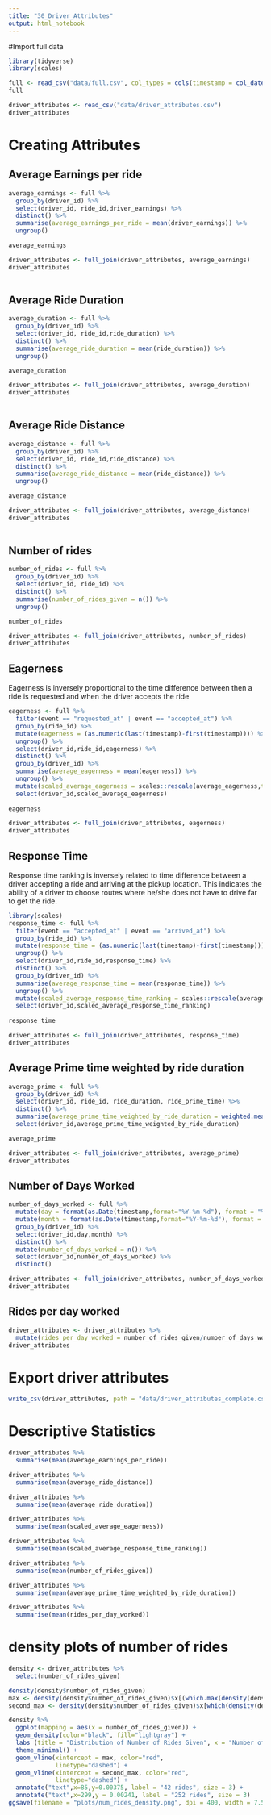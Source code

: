 ```yaml
---
title: "30_Driver_Attributes"
output: html_notebook
---
```


#Import full data
```r
library(tidyverse)
library(scales)

full <- read_csv("data/full.csv", col_types = cols(timestamp = col_datetime(format = "%Y-%m-%d%.%H:%M:%S%.")))
full

driver_attributes <- read_csv("data/driver_attributes.csv")
driver_attributes
```


# Creating Attributes

## Average Earnings per ride
```r
average_earnings <- full %>% 
  group_by(driver_id) %>% 
  select(driver_id, ride_id,driver_earnings) %>% 
  distinct() %>% 
  summarise(average_earnings_per_ride = mean(driver_earnings)) %>% 
  ungroup()

average_earnings

driver_attributes <- full_join(driver_attributes, average_earnings)
driver_attributes
  
```

## Average Ride Duration

```r
average_duration <- full %>% 
  group_by(driver_id) %>% 
  select(driver_id, ride_id,ride_duration) %>% 
  distinct() %>% 
  summarise(average_ride_duration = mean(ride_duration)) %>% 
  ungroup()

average_duration

driver_attributes <- full_join(driver_attributes, average_duration)
driver_attributes
  
```

## Average Ride Distance

```r
average_distance <- full %>% 
  group_by(driver_id) %>% 
  select(driver_id, ride_id,ride_distance) %>% 
  distinct() %>% 
  summarise(average_ride_distance = mean(ride_distance)) %>% 
  ungroup()

average_distance

driver_attributes <- full_join(driver_attributes, average_distance)
driver_attributes
  
```

## Number of rides
```r
number_of_rides <- full %>% 
  group_by(driver_id) %>% 
  select(driver_id, ride_id) %>% 
  distinct() %>% 
  summarise(number_of_rides_given = n()) %>% 
  ungroup()

number_of_rides

driver_attributes <- full_join(driver_attributes, number_of_rides)
driver_attributes
```
## Eagerness
Eagerness is inversely proportional to the time difference between then a ride is requested and when the driver accepts the ride

```r

eagerness <- full %>% 
  filter(event == "requested_at" | event == "accepted_at") %>% 
  group_by(ride_id) %>% 
  mutate(eagerness = (as.numeric(last(timestamp)-first(timestamp)))) %>% 
  ungroup() %>% 
  select(driver_id,ride_id,eagerness) %>% 
  distinct() %>% 
  group_by(driver_id) %>% 
  summarise(average_eagerness = mean(eagerness)) %>% 
  ungroup() %>% 
  mutate(scaled_average_eagerness = scales::rescale(average_eagerness,to=c(1,0))) %>% #inverse scaling
  select(driver_id,scaled_average_eagerness)
  
eagerness

driver_attributes <- full_join(driver_attributes, eagerness)
driver_attributes
```

## Response Time

Response time ranking is inversely related to time difference between a driver accepting a ride and arriving at the pickup location. This indicates the ability of a driver to choose routes where he/she does not have to drive far to get the ride.

```r
library(scales)
response_time <- full %>% 
  filter(event == "accepted_at" | event == "arrived_at") %>% 
  group_by(ride_id) %>% 
  mutate(response_time = (as.numeric(last(timestamp)-first(timestamp)))) %>% 
  ungroup() %>% 
  select(driver_id,ride_id,response_time) %>% 
  distinct() %>% 
  group_by(driver_id) %>% 
  summarise(average_response_time = mean(response_time)) %>% 
  ungroup() %>% 
  mutate(scaled_average_response_time_ranking = scales::rescale(average_response_time,to=c(1,0))) %>% #inverse scaling
  select(driver_id,scaled_average_response_time_ranking)
  
response_time

driver_attributes <- full_join(driver_attributes, response_time)
driver_attributes
```

## Average Prime time weighted by ride duration

```r
average_prime <- full %>% 
  group_by(driver_id) %>% 
  select(driver_id, ride_id, ride_duration, ride_prime_time) %>% 
  distinct() %>% 
  summarise(average_prime_time_weighted_by_ride_duration = weighted.mean(ride_prime_time,ride_duration)) %>% 
  select(driver_id,average_prime_time_weighted_by_ride_duration)

average_prime

driver_attributes <- full_join(driver_attributes, average_prime)
driver_attributes
```

## Number of Days Worked
```r
number_of_days_worked <- full %>% 
  mutate(day = format(as.Date(timestamp,format="%Y-%m-%d"), format = "%d")) %>% 
  mutate(month = format(as.Date(timestamp,format="%Y-%m-%d"), format = "%m")) %>% 
  group_by(driver_id) %>% 
  select(driver_id,day,month) %>% 
  distinct() %>% 
  mutate(number_of_days_worked = n()) %>% 
  select(driver_id,number_of_days_worked) %>% 
  distinct()

driver_attributes <- full_join(driver_attributes, number_of_days_worked)
driver_attributes
```


## Rides per day worked
```r
driver_attributes <- driver_attributes %>% 
  mutate(rides_per_day_worked = number_of_rides_given/number_of_days_worked)
driver_attributes
```


# Export driver attributes
```r
write_csv(driver_attributes, path = "data/driver_attributes_complete.csv")
```


# Descriptive Statistics

```r
driver_attributes %>% 
  summarise(mean(average_earnings_per_ride))

driver_attributes %>% 
  summarise(mean(average_ride_distance))

driver_attributes %>% 
  summarise(mean(average_ride_duration))

driver_attributes %>% 
  summarise(mean(scaled_average_eagerness))

driver_attributes %>% 
  summarise(mean(scaled_average_response_time_ranking))

driver_attributes %>% 
  summarise(mean(number_of_rides_given))

driver_attributes %>% 
  summarise(mean(average_prime_time_weighted_by_ride_duration))

driver_attributes %>% 
  summarise(mean(rides_per_day_worked))
```

# density plots of number of rides
```r
density <- driver_attributes %>% 
  select(number_of_rides_given)

density(density$number_of_rides_given)
max <- density(density$number_of_rides_given)$x[(which.max(density(density$number_of_rides_given)$y))]
second_max <- density(density$number_of_rides_given)$x[which(density(density$number_of_rides_given)$y == max(density(density$number_of_rides_given)$y[density(density$number_of_rides_given)$x > 200]))]

density %>% 
  ggplot(mapping = aes(x = number_of_rides_given)) +
  geom_density(color="black", fill="lightgray") +
  labs (title = "Distribution of Number of Rides Given", x = "Number of Rides Given Per Driver", y = "Density") +
  theme_minimal() +
  geom_vline(xintercept = max, color="red",
             linetype="dashed") +
  geom_vline(xintercept = second_max, color="red",
             linetype="dashed") +
  annotate("text",x=85,y=0.00375, label = "42 rides", size = 3) +
  annotate("text",x=299,y = 0.00241, label = "252 rides", size = 3)
ggsave(filename = "plots/num_rides_density.png", dpi = 400, width = 7.5, height = 4)
```

